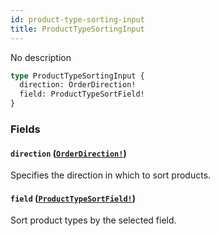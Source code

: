 ```yaml
---
id: product-type-sorting-input
title: ProductTypeSortingInput
---
```


No description

```graphql
type ProductTypeSortingInput {
  direction: OrderDirection!
  field: ProductTypeSortField!
}
```

### Fields

#### `direction` ([`OrderDirection!`](/developer/api-reference/enums/order-direction))

Specifies the direction in which to sort products.

#### `field` ([`ProductTypeSortField!`](/developer/api-reference/enums/product-type-sort-field))

Sort product types by the selected field.
